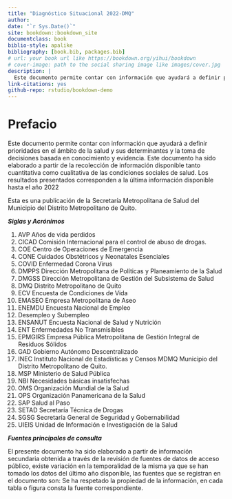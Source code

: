 ```yaml
--- 
title: "Diagnóstico Situacional 2022-DMQ"
author: 
date: "`r Sys.Date()`"
site: bookdown::bookdown_site
documentclass: book
biblio-style: apalike
bibliography: [book.bib, packages.bib]
# url: your book url like https://bookdown.org/yihui/bookdown
# cover-image: path to the social sharing image like images/cover.jpg
description: |
  Este documento permite contar con información que ayudará a definir prioridades en el ámbito de la salud y sus determinantes y la toma de decisiones basada en conocimiento y evidencia. Este documento ha sido elaborado a partir de la recolección de información disponible tanto cuantitativa como cualitativa de las condiciones sociales de salud. Los resultados presentados corresponden a la última información disponible hasta el año 2022.
link-citations: yes
github-repo: rstudio/bookdown-demo
---
```


# Prefacio {-}

Este documento permite contar con información que ayudará a definir prioridades en el ámbito de la salud y sus determinantes y la toma de decisiones basada en conocimiento y evidencia. Este documento ha sido elaborado a partir de la recolección de información disponible tanto cuantitativa como cualitativa de las condiciones sociales de salud. Los resultados presentados corresponden a la última información disponible hasta el año 2022

Esta es una publicación de la Secretaría Metropolitana de Salud del Municipio del Distrito Metropolitano de Quito.


***Siglas y Acrónimos***

1. AVP		Años de vida perdidos
2. CICAD  Comisión Internacional para el control de abuso de drogas.
2. COE 		Centro de Operaciones de Emergencia 
3. CONE		Cuidados Obstétricos y Neonatales Esenciales
4. COVID  Enfermedad Corona Virus 
5. DMPPS  Dirección Metropolitana de Políticas y Planeamiento de la Salud
6. DMGSS                  Dirección Metropolitana de Gestión del Subsistema de Salud    
7. DMQ		Distrito Metropolitano de Quito
8. ECV		Encuesta de Condiciones de Vida
9. EMASEO		Empresa Metropolitana de Aseo 
10. ENEMDU	                Encuesta Nacional de Empleo
11. Desempleo y Subempleo
12. ENSANUT	Encuesta Nacional de Salud y Nutrición
13. ENT		Enfermedades No Transmisibles
14. EPMGIRS	Empresa Pública Metropolitana de Gestión Integral de Residuos Sólidos 
15. GAD                       Gobierno Autónomo Descentralizado
16. INEC		Instituto Nacional de Estadísticas y Censos
MDMQ                  Municipio del Distrito Metropolitano de Quito.
17. MSP		Ministerio de Salud Pública
18. NBI		Necesidades básicas insatisfechas
19. OMS 		Organización Mundial de la Salud
20. OPS 		Organización Panamericana de la Salud
21. SAP		Salud al Paso
22. SETAD                    Secretaría Técnica de Drogas
23. SGSG                      Secretaría General de Seguridad y Gobernabilidad
24. UIEIS                      Unidad de Información e Investigación de la Salud

***Fuentes principales de consulta***

El presente documento ha sido elaborado a partir de información secundaria obtenida a través de la revisión de fuentes de datos de acceso público, existe variación en la temporalidad de la misma ya que se han tomado los datos del último año disponible, las fuentes que se registran en el documento son: Se ha respetado la propiedad de la información, en cada tabla o figura consta la fuente correspondiente.


